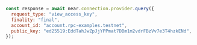 ```js
const response = await near.connection.provider.query({
  request_type: "view_access_key",
  finality: "final",
  account_id: "account.rpc-examples.testnet",
  public_key: "ed25519:EddTahJwZpJjYPPmat7DBm1m2vdrFBzVv7e3T4hzkENd",
});
```
